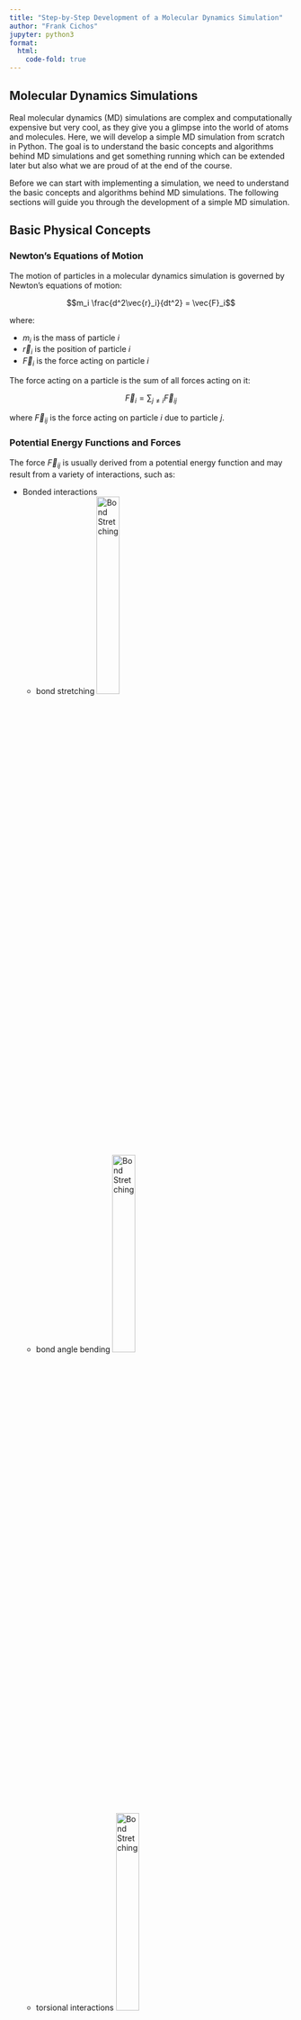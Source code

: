 ```yaml
---
title: "Step-by-Step Development of a Molecular Dynamics Simulation"
author: "Frank Cichos"
jupyter: python3
format:
  html:
    code-fold: true
---
```


## Molecular Dynamics Simulations

Real molecular dynamics (MD) simulations are complex and computationally expensive but very cool, as they give you a glimpse into the world of atoms and molecules. Here, we will develop a simple MD simulation from scratch in Python. The goal is to understand the basic concepts and algorithms behind MD simulations and get something running which can be extended later but also what we are proud of at the end of the course.

Before we can start with implementing a simulation, we need to understand the basic concepts and algorithms behind MD simulations. The following sections will guide you through the development of a simple MD simulation.


## Basic Physical Concepts

### Newton's Equations of Motion

The motion of particles in a molecular dynamics simulation is governed by Newton's equations of motion:

$$m_i \frac{d^2\vec{r}_i}{dt^2} = \vec{F}_i$$

where:

- $m_i$ is the mass of particle $i$
- $\vec{r}_i$ is the position of particle $i$
- $\vec{F}_i$ is the force acting on particle $i$

The force acting on a particle is the sum of all forces acting on it:

$$\vec{F}_i = \sum_{j \neq i} \vec{F}_{ij}$$

where $\vec{F}_{ij}$ is the force acting on particle $i$ due to particle $j$.

### Potential Energy Functions and Forces
The force $\vec{F}_{ij}$ is usually derived from a potential energy function and may result from a variety of interactions, such as:

- Bonded interactions
  - bond stretching
      ![Bond Stretching](img/bond.png){width=30%}
  - bond angle bending
    ![Bond Stretching](img/bond_angle.png){width=30%}
  - torsional interactions
    ![Bond Stretching](img/dihedral.png){width=30%}


- Non-bonded interactions
  - electrostatic interactions
  - van der Waals interactions

- External forces

We will implement some of them but not all of them.

#### Lennard-Jones Potential

The most common potential energy function used in MD simulations is the Lennard-Jones potential. It is belonging to the class of non-bonded interactions. The force and the potential energy of the Lennard-Jones potential are given by:

$$V_{LJ}(r) = 4\epsilon \left[\left(\frac{\sigma}{r}\right)^{12} - \left(\frac{\sigma}{r}\right)^6\right]$$

and

$$F_{LJ}(r) = -\frac{dV_{LJ}}{dr} = 24\epsilon \left[2\left(\frac{\sigma}{r}\right)^{12} - \left(\frac{\sigma}{r}\right)^6\right]\frac{\vec{r}}{r^2}$$

where:

- $\epsilon$ is the depth of the potential well
- $\sigma$ is the distance at which the potential is zero
- $r$ is the distance between particles

The Lenard Jones potential is good for describing the interaction of non-bonded atoms in a molecular system e.g. in a gas or a liquid and is therefore well suited if we first want to simulate a gas or a liquid.

```python
#| echo: false
import numpy as np
import matplotlib.pyplot as plt
plt.rcParams.update({'font.size': 8,
                     'lines.linewidth': 1,
                     'lines.markersize': 10,
                     'axes.labelsize': 10,
                     'axes.titlesize': 10,
                     'xtick.labelsize' : 10,
                     'ytick.labelsize' : 10,
                     'xtick.top' : True,
                     'xtick.direction' : 'in',
                     'ytick.right' : True,
                     'ytick.direction' : 'in',})

def get_size(w,h):
    return((w/2.54,h/2.54))
```

```python
#| code-fold: true
#| fig-align: center
def lennard_jones(r, epsilon=1, sigma=1):
    return 4 * epsilon * ((sigma/r)**12 - (sigma/r)**6)

r = np.linspace(0.8, 3, 1000)
V = lennard_jones(r)

plt.figure(figsize=get_size(8, 6),dpi=150)
plt.plot(r, V, 'b-', linewidth=2)
plt.grid(True)
plt.xlabel('r/σ')
plt.ylabel('V/ε')
plt.title('Lennard-Jones Potential')
plt.axhline(y=0, color='k', linestyle='-', alpha=0.3)
plt.ylim(-1.5, 3)
plt.show()
```

The figure above shows the Lenard-Jones potential as a function of the distance between particles. The potential energy is zero at the equilibrium distance $r = \sigma$ and has a minimum at $r = 2^{1/6}\sigma$. The potential energy is positive for $r < \sigma$ and negative for $r > \sigma$.


::: {.callout-note}
## Values for atomic hydrogen
For atomic hydrogen (H), typical Lennard-Jones parameters are:

- $\sigma \approx 2.38$ Å = $2.38 \times 10^{-10}$ meters
- $\epsilon \approx 0.0167$ kcal/mol = $1.16 \times 10^{-21}$ joules
:::

Later, if we manage to advance to some more complicated systems, we may want to introduce:

1. force in bonds between two atoms
2. force in bond angles between three atoms
3. force in dihedral angles between four atoms

But for now, we will stick to the Lennard-Jones potential.


## Integrating Newtons Euqation of Motion
When we have the forces on a particle we have in principle its acceleration. To get the velocity and the position of the particle we need to integrate the equations of motion. There are several methods to do this, but we will start with the simplest one, the Euler method.

### Euler Method
To obtain this one first needs to know about the Taylor expansion of a function in general. The Taylor expansion of a function $f(x)$ around a point $x_0$ is providing an approximation of the function in the vicinity of $x_0$. It is given by:

$$f(x) = f(x_0) + f'(x_0)(x - x_0) + \frac{1}{2}f''(x_0)(x - x_0)^2 + \cdots$$

where $f'(x_0)$ is the first derivative of $f(x)$ at $x_0$, $f''(x_0)$ is the second derivative of $f(x)$ at $x_0$, and so on. We can demonstrate that by expanding a sine function around $x_0 = 0$:

$$\sin(x) = \sin(0) + \cos(0)x - \frac{1}{2}\sin(0)x^2 + \cdots = x - \frac{1}{6}x^3 + \cdots$$

Plotting this yields:

```python
#| code-fold: true
#| fig-align: center
x = np.linspace(-2*np.pi, 2*np.pi, 1000)
y = np.sin(x)
y_taylor = x - 1/6*x**3

plt.figure(figsize=get_size(8, 6),dpi=150)
plt.plot(x, y, 'b-', label='sin(x)', linewidth=2)
plt.plot(x, y_taylor, 'r--', label='Taylor expansion', linewidth=2)
plt.grid(True)
plt.xlabel('x')
plt.ylabel('f(x)')
plt.xlim(-2,2)
plt.ylim(-2,2)
plt.title('Taylor Expansion of sin(x)')
plt.legend()
plt.show()
```
The expansion is therefore a good approximation in a region close to $x_0$.

### Velocity Verlet Algorithm
The velocity Verlet algorithm is a second-order algorithm that is more accurate than the Euler method. It can be derived from the Taylor expansion of the position and velocity vectors

$$\mathbf{r}(t + \Delta t) = \mathbf{r}(t) + \mathbf{v}(t)\Delta t + \frac{1}{2}\frac{\mathbf{F}(t)}{m}\Delta t^2+ O(\Delta t^3)$$


The higher order terms in the Taylor expansion are neglected, which results in an error of order $\Delta t^3$. As compared to that the Euler method is obtained by neglecting the higher order terms in the Taylor expansion of the velocity vector:

$$\mathbf{v}(t + \Delta t) = \mathbf{v}(t) + \frac{\mathbf{F}(t)}{m}\Delta t + O(\Delta t^2)$$

and is therefore only first order accurate with an error of order $\Delta t^2$.


The velocity Verlet algorithm consists of three steps:

1. Update positions:
   $\mathbf{r}(t + \Delta t) = \mathbf{r}(t) + \mathbf{v}(t)\Delta t + \frac{1}{2}\frac{\mathbf{F}(t)}{m}\Delta t^2$

2. Calculate new forces:
   $\mathbf{F}(t + \Delta t) = \mathbf{F}(\mathbf{r}(t + \Delta t))$

3. Update velocities:
   $\mathbf{v}(t + \Delta t) = \mathbf{v}(t) + \frac{1}{2}\frac{\mathbf{F}(t) + \mathbf{F}(t + \Delta t)}{m}\Delta t$

where:
- $\mathbf{r}$ is the position vector
- $\mathbf{v}$ is the velocity vector
- $\mathbf{F}$ is the force vector
- $m$ is the mass
- $\Delta t$ is the timestep


### Simple Integration Example: Free Fall

Let's start and try to integrate the equation of motion for a particle in free fall with the help of the Velocity Verlet algorithm. The only force acting on the particle is gravity. The equation of motion is:

Newton's equation of motion:
$\mathbf{F} = m\mathbf{a}$

For gravity:
$\mathbf{F} = -mg\hat{\mathbf{y}}$

Therefore:
$\ddot{y} = -g$

The analytical solution is:

  - Position: $y(t) = y_0 + v_0t - \frac{1}{2}gt^2$
  - Velocity: $v(t) = v_0 - gt$

```python
#| fig-align: center
# Parameters

g = 9.81  # m/s^2
dt = 0.01  # time step
t_max = 2.0  # total simulation time
steps = int(t_max/dt)

# Initial conditions
y0 = 20.0  # initial height
v0 = 0.0   # initial velocity


# Arrays to store results
t = np.zeros(steps)
y = np.zeros(steps)
v = np.zeros(steps)
a = np.zeros(steps)

# Initial values
y[0] = y0
v[0] = v0
a[0] = -g

# Velocity Verlet integration
for i in range(1, steps):
    t[i] = i * dt
    y[i] = y[i-1] + v[i-1] * dt + 0.5 * a[i-1] * dt**2  # update position
    a_new = -g                                          # new acceleration (assuming constant gravity)
    v[i] = v[i-1] + 0.5 * (a[i-1] + a_new) * dt         # update velocity
    a[i] = a_new                                        # store new acceleration

y_analytical = y0 + v0*t - 0.5*g*t**2
plt.figure(figsize=get_size(8, 6), dpi=150)
plt.plot(t, y)
plt.plot(t, y_analytical, 'r--')

plt.xlabel('Time (s)')
plt.ylabel('Height (m)')
plt.title('Free Fall Motion')
plt.grid(True)
plt.show()
```
